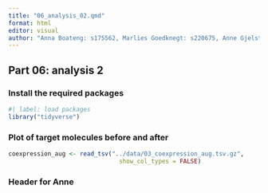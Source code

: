 ```yaml
---
title: "06_analysis_02.qmd"
format: html
editor: visual
author: "Anna Boateng: s175562, Marlies Goedknegt: s220675, Anne Gjelstrup: s194530, Katja Jagd: s185395, Olivia Ronnenberg: s183359"
---
```


## Part 06: analysis 2 

### Install the required packages 

```r
#| label: load packages
library("tidyverse")
```

### Plot of target molecules before and after 

```r
coexpression_aug <- read_tsv("../data/03_coexpression_aug.tsv.gz",
                               show_col_types = FALSE)
```

### Header for Anne 

```r

```
